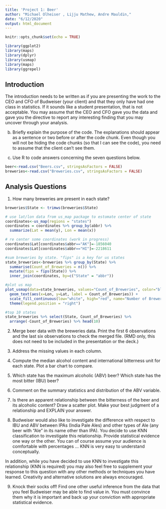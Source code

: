 ```yaml
---
title: 'Project 1: Beer'
author: "Michael Olheiser , Lijju Mathew, Andre Mauldin,"
date: "6/12/2020"
output: html_document
---
```


```r
knitr::opts_chunk$set(echo = TRUE)

library(ggplot2)
library(maps)
library(dplyr)
library(usmap)
library(maps)
library(ggrepel)


```

## Introduction

The introduction needs to be written as if you are presenting the work to the CEO and CFO of Budweiser (your client) and that they only have had one class in statistics.  If it sounds like a student presentation, that is not acceptable.  You may assume that the CEO and CFO gave you the data and gave you the directive to report any interesting finding that you may uncover through your analysis.  
  
b.	Briefly explain the purpose of the code. The explanations should appear as a sentence or two before or after the code chunk. Even though you will not be hiding the code chunks (so that I can see the code), you need to assume that the client can’t see them.  
   
c.	Use R to code answers concerning the seven questions below.   


```r



beer<-read.csv("Beers.csv", stringsAsFactors = FALSE)
breweries<-read.csv("Breweries.csv", stringsAsFactors = FALSE)
```

## Analysis Questions

1.   How many breweries are present in each state?  

```r

breweries$State <- trimws(breweries$State)

# use lat/lon data from us_map package to estomate center of state
coordinates<-us_map(regions = "states")
coordinates = coordinates %>% group_by(abbr) %>%
  summarize(Lat = mean(y), Lon = mean(x))

# re center some coordinates (work in progress)
coordinates$Lat[coordinates$abbr=="AK"]=-1856040
coordinates$Lat[coordinates$abbr=="HI"]=-2218611

#sum breweries by state. "fips" is a key for us states 
state_breweries<-breweries %>% group_by(State) %>%
  summarise(Count_of_Breweries = n()) %>%
  mutate(fips = fips(State)) %>%
  inner_join(coordinates, by=c("State" = "abbr"))

#plot us map 
plot_usmap(data=state_breweries, values="Count_of_Breweries", color="black") +
  geom_text(aes(x=Lon, y=Lat, label = Count_of_Breweries)) +
  scale_fill_continuous(low="white", high="red", name="Number of Breweries") +
  theme(legend.position = "right") 

#top 10 states
state_breweries %>% select(State, Count_of_Breweries) %>%
  arrange(-Count_of_Breweries) %>% head(10)

```

2.   Merge beer data with the breweries data. Print the first 6 observations and the last six observations to check the merged file.  (RMD only, this does not need to be included in the presentation or the deck.)  

3.   Address the missing values in each column.  

4.   Compute the median alcohol content and international bitterness unit for each state. Plot a bar chart to compare.  

5.   Which state has the maximum alcoholic (ABV) beer? Which state has the most bitter (IBU) beer?  

6.   Comment on the summary statistics and distribution of the ABV variable.  

7.   Is there an apparent relationship between the bitterness of the beer and its alcoholic content? Draw a scatter plot.  Make your best judgment of a relationship and EXPLAIN your answer.  

8.  Budweiser would also like to investigate the difference with respect to IBU and ABV between IPAs (India Pale Ales) and other types of Ale (any beer with “Ale” in its name other than IPA).  You decide to use KNN classification to investigate this relationship.  Provide statistical evidence one way or the other. You can of course assume your audience is comfortable with percentages … KNN is very easy to understand conceptually.  

In addition, while you have decided to use KNN to investigate this relationship (KNN is required) you may also feel free to supplement your response to this question with any other methods or techniques you have learned.  Creativity and alternative solutions are always encouraged.    

9. Knock their socks off!  Find one other useful inference from the data that you feel Budweiser may be able to find value in.  You must convince them why it is important and back up your conviction with appropriate statistical evidence.   


